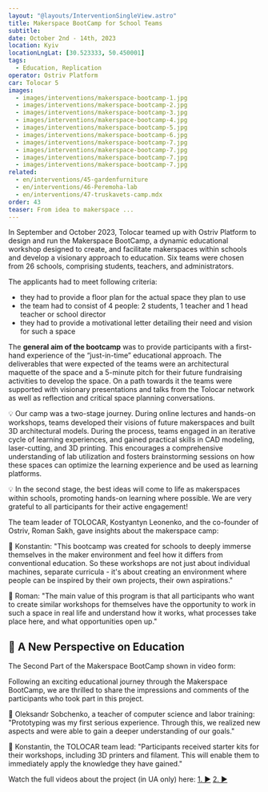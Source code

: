 ```yaml
---
layout: "@layouts/InterventionSingleView.astro"
title: Makerspace BootCamp for School Teams 
subtitle:
date: October 2nd - 14th, 2023
location: Kyiv
locationLngLat: [30.523333, 50.450001] 
tags: 
  - Education, Replication
operator: Ostriv Platform
car: Tolocar 5
images:
  - images/interventions/makerspace-bootcamp-1.jpg  
  - images/interventions/makerspace-bootcamp-2.jpg
  - images/interventions/makerspace-bootcamp-3.jpg 
  - images/interventions/makerspace-bootcamp-4.jpg
  - images/interventions/makerspace-bootcamp-5.jpg
  - images/interventions/makerspace-bootcamp-6.jpg
  - images/interventions/makerspace-bootcamp-7.jpg
  - images/interventions/makerspace-bootcamp-7.jpg
  - images/interventions/makerspace-bootcamp-7.jpg
  - images/interventions/makerspace-bootcamp-7.jpg
related:
  - en/interventions/45-gardenfurniture
  - en/interventions/46-Peremoha-lab
  - en/interventions/47-truskavets-camp.mdx
order: 43
teaser: From idea to makerspace ... 
---
```

In September and October 2023, Tolocar teamed up with Ostriv Platform to design and run the Makerspace BootCamp, a dynamic educational workshop designed to create, and facilitate makerspaces within schools and develop a visionary approach to education. Six teams were chosen from 26 schools, comprising students, teachers, and administrators.

The applicants had to meet following criteria:

- they had to provide a floor plan for the actual space they plan to use
- the team had to consist of 4 people: 2 students, 1 teacher and 1 head teacher or school director
- they had to provide a motivational letter detailing their need and vision for such a space

The **general aim of the bootcamp** was to provide participants with a first-hand experience of the “just-in-time” educational approach. The deliverables that were expected of the teams were an architectural maquette of the space and a 5-minute pitch for their future fundraising activities to develop the space. On a path towards it the teams were supported with visionary presentations and talks from the Tolocar network as well as reflection and critical space planning conversations. 

💡 Our camp was a two-stage journey. During online lectures and hands-on workshops, teams developed their visions of future makerspaces and built 3D architectural models. During the process, teams engaged in an iterative cycle of learning experiences, and gained practical skills in CAD modeling, laser-cutting, and 3D printing. 
This encourages a comprehensive understanding of lab utilization and fosters brainstorming sessions on how these spaces can optimize the learning experience and be used as learning platforms. 

💡 In the second stage, the best ideas will come to life as makerspaces within schools, promoting hands-on learning where possible. We are very grateful to all participants for their active engagement! 

The team leader of TOLOCAR, Kostyantyn Leonenko, and the co-founder of Ostriv, Roman Sakh, gave insights about the makerspace camp: 

💬 Konstantin: "This bootcamp was created for schools to deeply immerse themselves in the maker environment and feel how it differs from conventional education. So these workshops are not just about individual machines, separate curricula - it's about creating an environment where people can be inspired by their own projects, their own aspirations."

💬 Roman: "The main value of this program is that all participants who want to create similar workshops for themselves have the opportunity to work in such a space in real life and understand how it works, what processes take place here, and what opportunities open up."

## 🚀 **A New Perspective on Education**
The Second Part of the Makerspace BootCamp shown in video form: 

Following an exciting educational journey through the Makerspace BootCamp, we are thrilled to share the impressions and comments of the participants who took part in this project.

💬 Oleksandr Sobchenko, a teacher of computer science and labor training: "Prototyping was my first serious experience. Through this, we realized new aspects and were able to gain a deeper understanding of our goals."

💬 Konstantin, the TOLOCAR team lead: "Participants received starter kits for their workshops, including 3D printers and filament. This will enable them to immediately apply the knowledge they have gained."

Watch the full videos about the project (in UA only) here: 
[1. ▶](https://www.instagram.com/reel/Czdi_Kptx9l/?utm_source=ig_web_copy_link&igsh=MzRlODBiNWFlZA==) 
[2. ▶](https://www.instagram.com/reel/Cztb6CXNmxj/?utm_source=ig_web_copy_link&igsh=MzRlODBiNWFlZA==)


